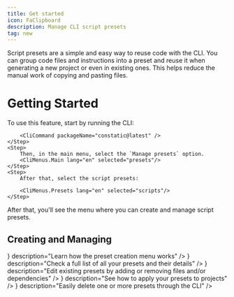```yaml
---
title: Get started
icon: FaClipboard
description: Manage CLI script presets
tag: new
---
```


Script presets are a simple and easy way to reuse code with the CLI. You can group code files and instructions into a preset and reuse it when generating a new project or even in existing ones. This helps reduce the manual work of copying and pasting files.

# Getting Started

<Steps>
    <Step>
        To use this feature, start by running the CLI:

        <CliCommand packageName="constatic@latest" />
    </Step>
    <Step>
        Then, in the main menu, select the `Manage presets` option.
        <CliMenus.Main lang="en" selected="presets"/>
    </Step>
    <Step>
        After that, select the script presets:

        <CliMenus.Presets lang="en" selected="scripts"/>
    </Step>
</Steps>

After that, you'll see the menu where you can create and manage script presets.

## Creating and Managing

<Cards className="lg:grid-cols-2">
	<Card
		href="/docs/presets/scripts/new"
		title="Create Preset"
		icon={<icons.HiDocumentPlus/>}
		description="Learn how the preset creation menu works"
	/>
	<Card
		href="/docs/presets/scripts/list"
		title="List All Presets"
		icon={<icons.FaRegListAlt/>}
		description="Check a full list of all your presets and their details"
	/>
	<Card
		href="/docs/presets/scripts/edit"
		title="Edit Preset"
		icon={<icons.MdModeEdit/>}
		description="Edit existing presets by adding or removing files and/or dependencies"
	/>
	<Card
		href="/docs/presets/scripts/apply"
		title="Apply Presets"
		icon={<icons.FaFileDownload/>}
		description="See how to apply your presets to projects"
	/>
	<Card
		href="/docs/presets/scripts/delete"
		title="Delete Presets"
		icon={<icons.FaTrashAlt/>}
		description="Easily delete one or more presets through the CLI"
	/>
</Cards>
